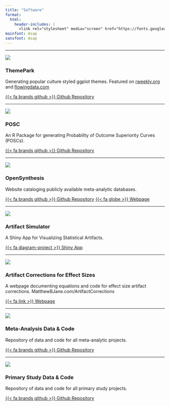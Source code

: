 ```yaml
---
title: "Software"
format:
  html:
    header-includes: |
      <link rel="stylesheet" media="screen" href="https://fonts.googleapis.com/css?family=Asap" type="text/css"/>
mainfont: Asap
sansfont: Asap
---
```


<hr>

:::: {layout="[ 25, 80 ]"}
::: {#first-column}
![](themeparklogo.png)
:::

::: {#second-column}
### ThemePark
Generating popular culture styled ggplot themes. Featured on [rweekly.org](https://rweekly.org/2023-W32.html) and [flowingdata.com](https://flowingdata.com/2023/07/28/barbie-and-oppenheimer-themes-for-charts-in-r/)

[{{< fa brands github >}} Github Repository](https://github.com/MatthewBJane/theme_park){.btn .btn-primary .btn-sm role="button" data-toggle="data" title="Data File"} 


:::
::::

<hr>

:::: {layout="[ 25, 80 ]"}
::: {#first-column}
![](posclogo.png)
:::

::: {#second-column}
### POSC
An R Package for generating Probability of Outcome Superiority Curves (POSCs). 

[{{< fa brands github >}} Github Repository](https://github.com/MatthewBJane/posc){.btn .btn-primary .btn-sm role="button" data-toggle="data" title="Data File"} 
:::
::::


<hr>

:::: {layout="[ 25, 80 ]"}
::: {#first-column}
![](opensynthesislogo.png)
:::

::: {#second-column}
### OpenSynthesis
Website cataloging publicly available meta-analytic databases.

[{{< fa brands github >}} Github Repository](https://github.com/MatthewBJane/opensynthesis){.btn .btn-primary .btn-sm role="button" data-toggle="data" title="Data File"} 
[{{< fa globe >}} Webpage](https://matthewbjane.com/opensynthesis/){.btn .btn-primary .btn-sm role="button" data-toggle="data" title="Data File"} 
:::
::::


<hr>

:::: {layout="[ 25, 80 ]"}
::: {#first-column}
![](artifactsimulatorlogo.png)
:::

::: {#second-column}
### Artifact Simulator
A Shiny App for Visualizing Statistical Artifacts.

[{{< fa diagram-project >}} Shiny App](matthewbjane.shinyapps.io/effect_size_artifact_bias){.btn .btn-primary .btn-sm role="button" data-toggle="data" title="Data File"} 
:::
::::

<hr>

:::: {layout="[ 25, 80 ]"}
::: {#first-column}
![](artifactcorrectionslogo.png)
:::

::: {#second-column}
### Artifact Corrections for Effect Sizes
A webpage documenting equations and code for effect size artifact corrections. MatthewBJane.com/ArtifactCorrections

[{{< fa link >}} Webpage](ArtifactCorrections.html){.btn .btn-primary .btn-sm role="button" data-toggle="data" title="Data File"} 
:::
::::

<hr>

:::: {layout="[ 25, 80 ]"}
::: {#first-column}
![](metaanalysislogo.png)
:::

::: {#second-column}
### Meta-Analysis Data & Code
Repository of data and code for all meta-analytic projects.

[{{< fa brands github >}} Github Repository](https://github.com/MatthewBJane/meta-analysis-project-data-code){.btn .btn-primary .btn-sm role="button" data-toggle="data" title="Data File"} 
:::
::::

<hr>

:::: {layout="[ 25, 80 ]"}
::: {#first-column}
![](primarystudylogo.png)
:::

::: {#second-column}
### Primary Study Data & Code
Repository of data and code for all primary study projects.

[{{< fa brands github >}} Github Repository](https://github.com/MatthewBJane/primary-study-project-data-code){.btn .btn-primary .btn-sm role="button" data-toggle="data" title="Data File"} 
:::
::::
